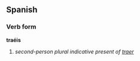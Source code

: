 ==Spanish==
===Verb form===
'''traéis'''

# ''second-person plural indicative present of [[traer]]''